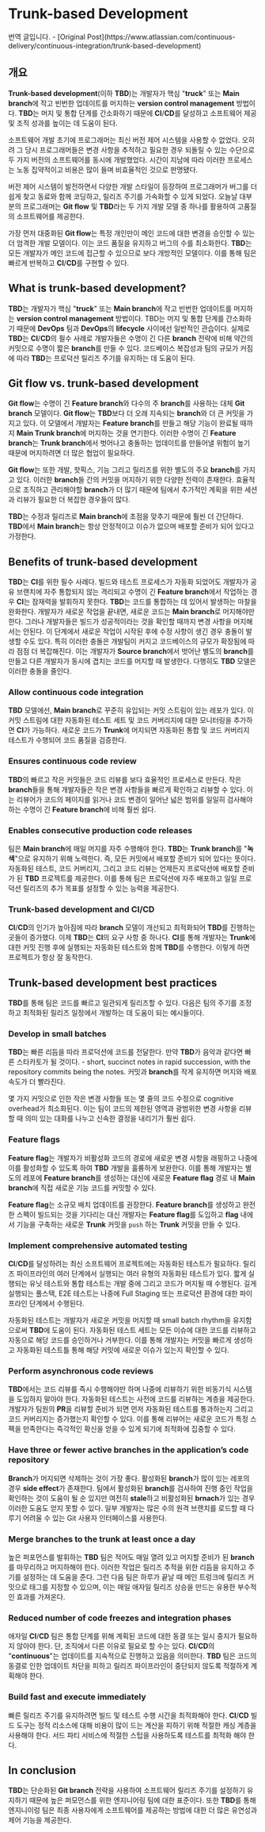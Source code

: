 
# Trunk-based Development

<Callout type="info">
  번역 글입니다. - [Original
  Post](https://www.atlassian.com/continuous-delivery/continuous-integration/trunk-based-development)
</Callout>

## 개요

**Trunk-based development**(이하 **TBD**)는 개발자가 핵심 "**truck**" 또는 **Main branch**에 작고 빈번한 업데이트를 머지하는 **version control management** 방법이다. **TBD**는 머지 및 통합 단계를 간소화하기 때문에 **CI**/**CD**를 달성하고 소프트웨어 제공 및 조직 성과를 높이는 데 도움이 된다.

소프트웨어 개발 초기에 프로그래머는 최신 버전 제어 시스템을 사용할 수 없었다. 오히려 그 당시 프로그래머들은 변경 사항을 추적하고 필요한 경우 되돌릴 수 있는 수단으로 두 가지 버전의 소프트웨어를 동시에 개발했었다. 시간이 지남에 따라 이러한 프로세스는 노동 집약적이고 비용은 많이 들며 비효율적인 것으로 판명됐다.

버전 제어 시스템이 발전하면서 다양한 개발 스타일이 등장하여 프로그래머가 버그를 더 쉽게 찾고 동료와 함께 코딩하고, 릴리즈 주기를 가속화할 수 있게 되었다. 오늘날 대부분의 프로그래머는 **Git flow** 및 **TBD**라는 두 가지 개발 모델 중 하나를 활용하여 고품질의 소프트웨어를 제공한다.

가장 먼저 대중화된 **Git flow**는 특정 개인만이 메인 코드에 대한 변경을 승인할 수 있는 더 엄격한 개발 모델이다. 이는 코드 품질을 유지하고 버그의 수를 최소화한다. **TBD**는 모든 개발자가 메인 코드에 접근할 수 있으므로 보다 개방적인 모델이다. 이를 통해 팀은 빠르게 반복하고 **CI**/**CD**를 구현할 수 있다.

## What is trunk-based development?

**TBD**는 개발자가 핵심 "**truck**" 또는 **Main branch**에 작고 빈번한 업데이트를 머지하는 **version control management** 방법이다. TBD는 머지 및 통합 단계를 간소화하기 때문에 **DevOps** 팀과 **DevOps**의 **lifecycle** 사이에선 일반적인 관습이다. 실제로 **TBD**는 **CI**/**CD**의 필수 사례로 개발자들은 수명이 긴 다른 **branch** 전략에 비해 약간의 커밋으로 수명이 짧은 **branch**를 만들 수 있다. 코드베이스 복잡성과 팀의 규모가 커짐에 따라 **TBD**는 프로덕션 릴리즈 주기를 유지하는 데 도움이 된다.

## Git flow vs. trunk-based development

**Git flow**는 수명이 긴 **Feature branch**와 다수의 주 **branch**를 사용하는 대체 **Git branch** 모델이다. **Git flow**는 **TBD**보다 더 오래 지속되는 **branch**와 더 큰 커밋을 가지고 있다. 이 모델에서 개발자는 **Feature branch**를 만들고 해당 기능이 완료될 때까지 **Main Trunk branch**에 머지하는 것을 연기한다. 이러한 수명이 긴 **Feature branch**는 **Trunk branch**에서 벗어나고 충돌하는 업데이트를 만들어낼 위험이 높기 때문에 머지하려면 더 많은 협업이 필요하다.

**Git flow**는 또한 개발, 핫픽스, 기능 그리고 릴리즈를 위한 별도의 주요 **branch**를 가지고 있다. 이러한 **branch**들 간의 커밋을 머지하기 위한 다양한 전력이 존재한다. 효율적으로 조직하고 관리해야할 **branch**가 더 많기 때문에 팀에서 추가적인 계획을 위한 세션과 리뷰가 필요한 더 복잡한 경우들이 많다.

**TBD**는 수정과 릴리즈로 **Main branch**에 초점을 맞추기 때문에 훨씬 더 간단하다. **TBD**에서 **Main branch**는 항상 안정적이고 이슈가 없으며 배포할 준비가 되어 있다고 가정한다.

## Benefits of trunk-based development

**TBD**는 **CI**를 위한 필수 사례다. 빌드와 테스트 프로세스가 자동화 되었어도 개발자가 공유 브랜치에 자주 통합되지 않는 격리되고 수명이 긴 **Feature branch**에서 작업하는 경우 **CI**는 잠재력을 발휘하지 못한다. **TBD**는 코드를 통합하는 데 있어서 발생하는 마찰을 완화한다. 개발자가 새로운 작업을 끝내면, 새로운 코드는 **Main branch**로 머지해야만 한다. 그러나 개발자들은 빌드가 성공적이라는 것을 확인할 때까지 변경 사항을 머지해서는 안된다. 이 단계에서 새로운 작업이 시작된 후에 수정 사항이 생긴 경우 충돌이 발생할 수도 있다. 특히 이러한 충돌은 개발팀이 커지고 코드베이스의 규모가 확장됨에 따라 점점 더 복잡해진다. 이는 개발자가 **Source branch**에서 벗어난 별도의 **branch**를 만들고 다른 개발자가 동시에 겹치는 코드를 머지할 때 발생한다. 다행히도 **TBD** 모델은 이러한 충돌을 줄인다.

### Allow continuous code integration

**TBD** 모델에선, **Main branch**로 꾸준히 유입되는 커밋 스트림이 있는 레포가 있다. 이 커밋 스트림에 대한 자동화된 테스트 세트 및 코드 커버리지에 대한 모니터링을 추가하면 **CI**가 가능하다. 새로운 코드가 **Trunk**에 머지되면 자동화된 통합 및 코드 커버리지 테스트가 수행되어 코드 품질을 검증한다.

### Ensures continuous code review

**TBD**의 빠르고 작은 커밋들은 코드 리뷰를 보다 효율적인 프로세스로 만든다. 작은 **branch**들을 통해 개발자들은 작은 변경 사항들을 빠르게 확인하고 리뷰할 수 있다. 이는 리뷰어가 코드의 페이지를 읽거나 코드 변경이 일어난 넓은 범위를 일일히 검사해야 하는 수명이 긴 **Feature branch**에 비해 훨씬 쉽다.

### Enables consecutive production code releases

팀은 **Main branch**에 매일 머지를 자주 수행해야 한다. **TBD**는 **Trunk branch**를 "**녹색**"으로 유지하기 위해 노력한다. 즉, 모든 커밋에서 배포할 준비가 되어 있다는 뜻이다. 자동화된 테스트, 코드 커버리지, 그리고 코드 리뷰는 언제든지 프로덕션에 배포할 준비가 된 **TBD** 프로젝트를 제공한다. 이를 통해 팀은 프로덕션에 자주 배포하고 일일 프로덕션 릴리즈의 추가 목표를 설정할 수 있는 능력을 제공한다.

### Trunk-based development and CI/CD

**CI**/**CD**의 인기가 높아짐에 따라 **branch** 모델이 개선되고 최적화되어 **TBD**를 진행하는 곳들이 증가했다. 이제 **TBD**는 **CI**의 요구 사항 중 하나다. **CI**를 통해 개발자는 **Trunk**에 대한 커밋 진행 후에 실행되는 자동화된 테스트와 함께 **TBD**를 수행한다. 이렇게 하면 프로젝트가 항상 잘 동작한다.

## Trunk-based development best practices

**TBD**를 통해 팀은 코드를 빠르고 일관되게 릴리즈할 수 있다. 다음은 팀의 주기를 조정하고 최적화된 릴리즈 일정에서 개발하는 데 도움이 되는 예시들이다.

### Develop in small batches

**TBD**는 빠른 리듬을 따라 프로덕션에 코드를 전달한다. 만약 **TBD**가 음악과 같다면 빠른 스타카토가 될 것이다. - short, succinct notes in rapid succession, with the repository commits being the notes. 커밋과 **branch**를 작게 유지하면 머지와 배포 속도가 더 빨라진다.

몇 가지 커밋으로 인한 작은 변경 사항들 또는 몇 줄의 코드 수정으로 cognitive overhead가 최소화된다. 이는 팀이 코드의 제한된 영역과 광범위한 변경 사항을 리뷰할 때 의미 있는 대화를 나누고 신속한 결정을 내리기가 훨씬 쉽다.

### Feature flags

**Feature flag**는 개발자가 비활성화 코드의 경로에 새로운 변경 사항을 래핑하고 나중에 이를 활성화할 수 있도록 하여 **TBD** 개발을 훌륭하게 보완한다. 이를 통해 개발자는 별도의 레포에 **Feature branch**를 생성하는 대신에 새로운 **Feature flag** 경로 내 **Main branch**에 직접 새로운 기능 코드를 커밋할 수 있다.

**Feature flag**는 소규모 배치 업데이트를 권장한다. **Feature branch**를 생성하고 완전한 스펙이 빌드되는 것을 기다리는 대신 개발자는 **Feature flag**를 도입하고 **flag** 내에서 기능을 구축하는 새로운 **Trunk** 커밋을 `push` 하는 **Trunk** 커밋을 만들 수 있다.

### Implement comprehensive automated testing

**CI**/**CD**를 달성하려는 최신 소프트웨어 프로젝트에는 자동화된 테스트가 필요하다. 릴리즈 파이프라인의 여러 단계에서 실행되는 여러 유형의 자동화된 테스트가 있다. 짧게 실행되는 유닛 테스트와 통합 테스트는 개발 중에 그리고 코드가 머지될 때 수행된다. 길게 실행되는 풀스택, E2E 테스트는 나중에 Full Staging 또는 프로덕션 환경에 대한 파이프라인 단계에서 수행된다.

자동화된 테스트는 개발자가 새로운 커밋을 머지할 때 small batch rhythm을 유지함으로써 **TBD**에 도움이 된다. 자동화된 테스트 세트는 모든 이슈에 대한 코드를 리뷰하고 자동으로 해당 코드를 승인하거나 거부한다. 이를 통해 개발자는 커밋을 빠르게 생성하고 자동화된 테스트틀 통해 해당 커밋에 새로운 이슈가 있는지 확인할 수 있다.

### Perform asynchronous code reviews

**TBD**에서는 코드 리뷰를 즉시 수행해야만 하며 나중에 리뷰하기 위한 비동기식 시스템을 도입하지 말아야 한다. 자동화된 테스트는 사전에 코드를 리뷰하는 계층을 제공한다. 개발자가 팀원의 **PR**을 리뷰할 준비가 되면 먼저 자동화된 테스트를 통과하는지 그리고 코드 커버리지는 증가했는지 확인할 수 있다. 이를 통해 리뷰어는 새로운 코드가 특정 스펙을 만족한다는 즉각적인 확신을 얻을 수 있게 되기에 최적화에 집중할 수 있다.

### Have three or fewer active branches in the application’s code repository

**Branch**가 머지되면 삭제하는 것이 가장 좋다. 활성화된 **branch**가 많이 있는 레포의 경우 **side effect**가 존재한다. 팀에서 활성화된 **branch**를 검사하여 진행 중인 작업을 확인하는 것이 도움이 될 순 있지만 여전히 **stale**하고 비활성화된 **brnach**가 있는 경우 이러한 도움도 얻지 못할 수 있다. 일부 개발자는 많은 수의 원격 브랜치를 로드할 때 다루기 어려울 수 있는 Git 사용자 인터페이스를 사용한다.

### Merge branches to the trunk at least once a day

높은 퍼포먼스를 발휘하는 **TBD** 팀은 적어도 매일 열려 있고 머지할 준비가 된 **branch**를 마무리하고 머지하해야 한다. 이러한 작업은 릴리즈 추적을 위한 리듬을 유지하고 주기를 설정하는 데 도움을 준다. 그런 다음 팀은 하루가 끝날 때 메인 트렁크에 릴리즈 커밋으로 태그를 지정할 수 있으며, 이는 매일 애자일 릴리즈 상승을 만드는 유용한 부수적인 효과를 가져온다.

### Reduced number of code freezes and integration phases

애자일 **CI**/**CD** 팀은 통합 단계를 위해 계획된 코드에 대한 동결 또는 일시 중지가 필요하지 않아야 한다. 단, 조직에서 다른 이유로 필요로 할 수는 있다. **CI**/**CD**의 "**continuous**"는 업데이트를 지속적으로 진행하고 있음을 의미한다. **TBD** 팀은 코드의 동결로 인한 업데이트 차단을 피하고 릴리즈 파이프라인이 중단되지 않도록 적절하게 계획해야 한다.

### Build fast and execute immediately

빠른 릴리즈 주기를 유지하려면 빌드 및 테스트 수행 시간을 최적화해야 한다. **CI**/**CD** 빌드 도구는 정적 리소스에 대해 비용이 많이 드는 계산을 피하기 위해 적절한 캐싱 계층을 사용해야 한다. 서드 파티 서비스에 적절한 스텁을 사용하도록 테스트를 최적화 해야 한다.

## In conclusion

**TBD**는 단순화된 **Git branch** 전략을 사용하여 소프트웨어 릴리즈 주기를 설정하기 유지하기 때문에 높은 퍼모먼스를 위한 엔지니어링 팀에 대한 표준이다. 또한 **TBD**를 통해 엔지니이렁 팀은 최종 사용자에게 소프트웨어를 제공하는 방법에 대한 더 많은 유연성과 제어 기능을 제공한다.
